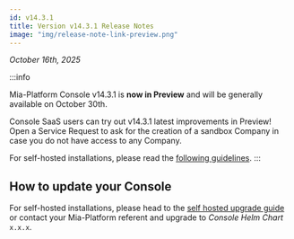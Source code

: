 ```yaml
---
id: v14.3.1
title: Version v14.3.1 Release Notes
image: "img/release-note-link-preview.png"
---
```



_October 16th, 2025_

:::info

Mia-Platform Console v14.3.1 is **now in Preview** and will be generally available on October 30th.

Console SaaS users can try out v14.3.1 latest improvements in Preview! Open a Service Request to ask for the creation of a sandbox Company in case you do not have access to any Company.

For self-hosted installations, please read the [following guidelines](#how-to-update-your-console).
:::

<Accordion data={dataAccordion} />

## How to update your Console

For self-hosted installations, please head to the [self hosted upgrade guide](/docs/infrastructure/self-hosted/installation-chart/how-to-upgrade) or contact your Mia-Platform referent and upgrade to _Console Helm Chart_ `x.x.x`.
